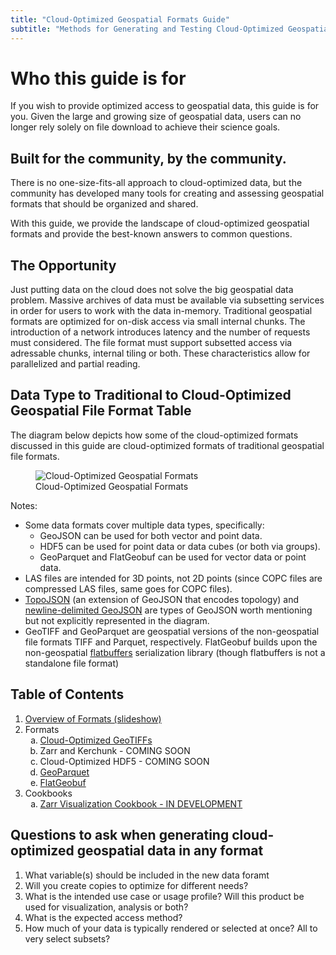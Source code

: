 ```yaml
---
title: "Cloud-Optimized Geospatial Formats Guide"
subtitle: "Methods for Generating and Testing Cloud-Optimized Geospatial Formats"
---
```


# Who this guide is for

If you wish to provide optimized access to geospatial data, this guide is for you. Given the large and growing size of geospatial data, users can no longer rely solely on file download to achieve their science goals.

## Built for the community, by the community.

There is no one-size-fits-all approach to cloud-optimized data, but the community has developed many tools for creating and assessing geospatial formats that should be organized and shared.

With this guide, we provide the landscape of cloud-optimized geospatial formats and provide the best-known answers to common questions.

## The Opportunity

Just putting data on the cloud does not solve the big geospatial data problem. Massive archives of data must be available via subsetting services in order for users to work with the data in-memory. Traditional geospatial formats are optimized for on-disk access via small internal chunks. The introduction of a network introduces  latency and the number of requests must considered. The file format must support subsetted access via adressable chunks, internal tiling or both. These characteristics allow for parallelized and partial reading.

## Data Type to Traditional to Cloud-Optimized Geospatial File Format Table

The diagram below depicts how some of the cloud-optimized formats discussed in this guide are cloud-optimized formats of traditional geospatial file formats.

![Cloud-Optimized Geospatial Formats](./images/cogeo-formats-table.png)

Notes:

* Some data formats cover multiple data types, specifically:
    * GeoJSON can be used for both vector and point data.
    * HDF5 can be used for point data or data cubes (or both via groups).
    * GeoParquet and FlatGeobuf can be used for vector data or point data.
* LAS files are intended for 3D points, not 2D points (since COPC files are compressed LAS files, same goes for COPC files).
* [TopoJSON](https://github.com/topojson/topojson) (an extension of GeoJSON that encodes topology) and [newline-delimited GeoJSON](https://stevage.github.io/ndgeojson/) are types of GeoJSON worth mentioning but not explicitly represented in the diagram.
* GeoTIFF and GeoParquet are geospatial versions of the non-geospatial file formats TIFF and Parquet, respectively. FlatGeobuf builds upon the non-geospatial [flatbuffers](https://github.com/google/flatbuffers) serialization library (though flatbuffers is not a standalone file format)

## Table of Contents

1. [Overview of Formats (slideshow)](./overview.qmd)
2. Formats
   a. [Cloud-Optimized GeoTIFFs](./cloud-optimized-geotiffs.ipynb)
   b. Zarr and Kerchunk - COMING SOON
   c. Cloud-Optimized HDF5 - COMING SOON
   d. [GeoParquet](./geoparquet.md)
   e. [FlatGeobuf](./flatgeobuf/index.qmd)
3. Cookbooks
   a. [Zarr Visualization Cookbook - IN DEVELOPMENT](https://nasa-impact.github.io/zarr-visualization-cookbook/)

## Questions to ask when generating cloud-optimized geospatial data in any format

1. What variable(s) should be included in the new data foramt
2. Will you create copies to optimize for different needs?
3. What is the intended use case or usage profile? Will this product be used for visualization, analysis or both?
4. What is the expected access method?
5. How much of your data is typically rendered or selected at once? All to very select subsets?


